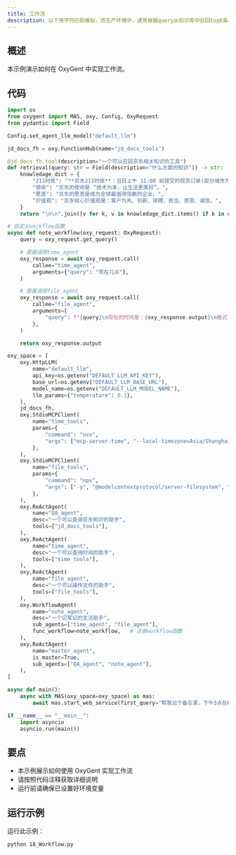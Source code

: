 ```yaml
---
title: 工作流
description: 以下用字符匹配模拟，而生产环境中，通常根据query从知识库中召回topK条相关语料，可以增加多路召回逻辑
---
```


## 概述

本示例演示如何在 OxyGent 中实现工作流。

## 代码

```python
import os
from oxygent import MAS, oxy, Config, OxyRequest
from pydantic import Field

Config.set_agent_llm_model("default_llm")

jd_docs_fh = oxy.FunctionHub(name="jd_docs_tools")

@jd_docs_fh.tool(description="一个可以召回京东相关知识的工具")
def retrieval(query: str = Field(description="什么方面的知识")) -> str:
    knowledage_dict = {
        "211时效": "**京东211时效**：当日上午 11:00 前提交的现货订单(部分城市为上午 10:00 点前），当日送达；当日 23:00 前提交的现货订单，次日 15:00 前送达。(注：先货订单以提交时间点开始计算，先款订单以支付完成时间点计算)",
        "使命": "京东的使命是 “技术为本，让生活更美好”。",
        "愿景": "京东的愿景是成为全球最值得信赖的企业。",
        "价值观": "京东核心价值观是：客户为先、创新、拼搏、担当、感恩、诚信。",
    }
    return "\n\n".join([v for k, v in knowledage_dict.items() if k in query])

# 自定义workflow函数
async def note_workflow(oxy_request: OxyRequest):
    query = oxy_request.get_query()

    # 直接调用time_agent
    oxy_response = await oxy_request.call(
        callee="time_agent",
        arguments={"query": "现在几点"},
    )

    # 直接调用file_agent
    oxy_response = await oxy_request.call(
        callee="file_agent",
        arguments={
            "query": f"{query}\n现在的时间是：{oxy_response.output}\n格式：[2025年6月18日 10:00]地点 会议\n记录在local_file文件夹的note.txt文件"
        },
    )

    return oxy_response.output

oxy_space = [
    oxy.HttpLLM(
        name="default_llm",
        api_key=os.getenv("DEFAULT_LLM_API_KEY"),
        base_url=os.getenv("DEFAULT_LLM_BASE_URL"),
        model_name=os.getenv("DEFAULT_LLM_MODEL_NAME"),
        llm_params={"temperature": 0.1},
    ),
    jd_docs_fh,
    oxy.StdioMCPClient(
        name="time_tools",
        params={
            "command": "uvx",
            "args": ["mcp-server-time", "--local-timezone=Asia/Shanghai"],
        },
    ),
    oxy.StdioMCPClient(
        name="file_tools",
        params={
            "command": "npx",
            "args": ["-y", "@modelcontextprotocol/server-filesystem", "./local_file"],
        },
    ),
    oxy.ReActAgent(
        name="QA_agent",
        desc="一个可以查询京东知识的助手",
        tools=["jd_docs_tools"],
    ),
    oxy.ReActAgent(
        name="time_agent",
        desc="一个可以查询时间的助手",
        tools=["time_tools"],
    ),
    oxy.ReActAgent(
        name="file_agent",
        desc="一个可以操作文件的助手",
        tools=["file_tools"],
    ),
    oxy.WorkflowAgent(
        name="note_agent",
        desc="一个记笔记的生活助手",
        sub_agents=["time_agent", "file_agent"],
        func_workflow=note_workflow,   # 注册workflow函数
    ),
    oxy.ReActAgent(
        name="master_agent",
        is_master=True,
        sub_agents=["QA_agent", "note_agent"],
    ),
]

async def main():
    async with MAS(oxy_space=oxy_space) as mas:
        await mas.start_web_service(first_query="帮我记个备忘录，下午3点在618会议室开会")

if __name__ == "__main__":
    import asyncio
    asyncio.run(main())
```

## 要点

- 本示例展示如何使用 OxyGent 实现工作流
- 请按照代码注释获取详细说明
- 运行前请确保已设置好环境变量

## 运行示例

运行此示例：

```bash
python 18_Workflow.py
```
